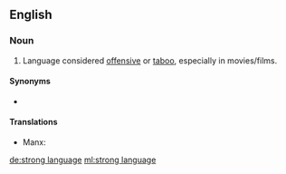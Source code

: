 {{also|strong-language}}
==English==

===Noun===
{{en-noun|-}}

# Language considered [[offensive]] or [[taboo]], especially in movies/films.

====Synonyms====
* {{l|en|swearing}}

====Translations====
{{trans-top|use of language considered offensive or taboo especially in movies and films}}
* Manx: {{t|gv|caaynt lajer|f}}
{{trans-mid}}
{{trans-bottom}}

[[de:strong language]]
[[ml:strong language]]